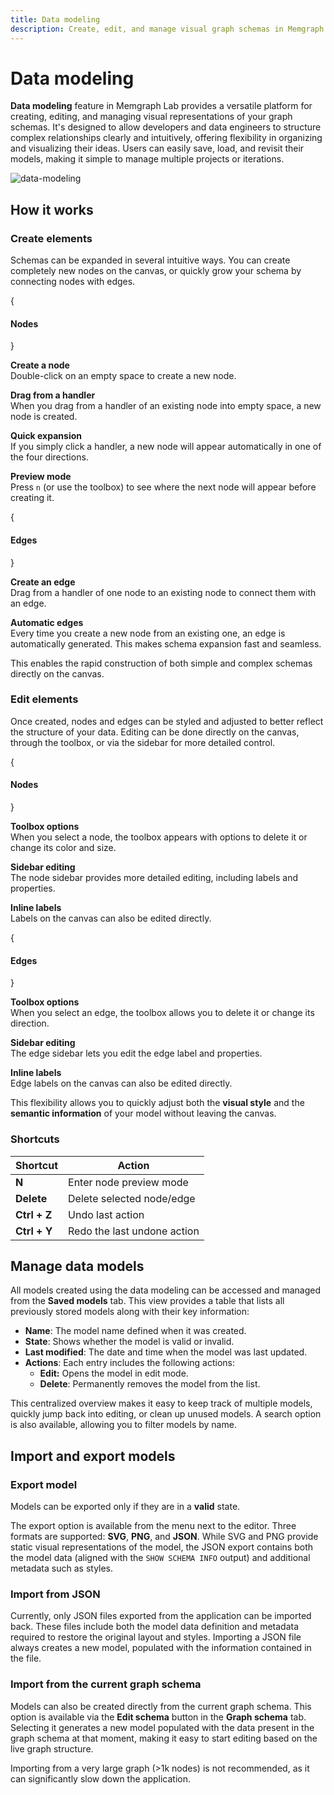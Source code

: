 ```yaml
---
title: Data modeling
description: Create, edit, and manage visual graph schemas in Memgraph Lab with an intuitive schema builder for data modeling.
---
```



# Data modeling

**Data modeling** feature in Memgraph Lab provides a versatile platform for creating, editing, and managing visual representations of your graph schemas.
It's designed to allow developers and data engineers to structure complex relationships clearly and intuitively, offering flexibility in organizing and visualizing their ideas.
Users can easily save, load, and revisit their models, making it simple to manage multiple projects or iterations.

![data-modeling](/pages/data-visualization/features/data-modeling/data-modeling.png)

## How it works

### Create elements

Schemas can be expanded in several intuitive ways. You can create completely new nodes on the canvas, or quickly grow your schema by connecting nodes with edges.

{<h4 className="custom-header">Nodes</h4>}

**Create a node** <br/>
Double-click on an empty space to create a new node.

**Drag from a handler** <br/>
When you drag from a handler of an existing node into empty space, a new node is created.

**Quick expansion** <br/>
If you simply click a handler, a new node will appear automatically in one of the four directions.

**Preview mode** <br/>
Press `n` (or use the toolbox) to see where the next node will appear before creating it.

{<h4 className="custom-header">Edges</h4>}

**Create an edge** <br/>
Drag from a handler of one node to an existing node to connect them with an edge.

**Automatic edges** <br/>
Every time you create a new node from an existing one, an edge is automatically generated. This makes schema expansion fast and seamless.

This enables the rapid construction of both simple and complex schemas directly on the canvas.

### Edit elements

Once created, nodes and edges can be styled and adjusted to better reflect the structure of your data.
Editing can be done directly on the canvas, through the toolbox, or via the sidebar for more detailed control.

{<h4 className="custom-header">Nodes</h4>}

**Toolbox options** <br/>
When you select a node, the toolbox appears with options to delete it or change its color and size.
    
**Sidebar editing** <br/>
The node sidebar provides more detailed editing, including labels and properties.
    
**Inline labels** <br/>
Labels on the canvas can also be edited directly.

{<h4 className="custom-header">Edges</h4>}

**Toolbox options** <br/>
When you select an edge, the toolbox allows you to delete it or change its direction.

**Sidebar editing** <br/>
The edge sidebar lets you edit the edge label and properties.

**Inline labels** <br/>
Edge labels on the canvas can also be edited directly.

This flexibility allows you to quickly adjust both the **visual style** and the **semantic information** of your model without leaving the canvas.

### Shortcuts

| Shortcut     | Action                      |
| ------------ | --------------------------- |
| **N**        | Enter node preview mode     |
| **Delete**   | Delete selected node/edge   |
| **Ctrl + Z** | Undo last action            |
| **Ctrl + Y** | Redo the last undone action |

## Manage data models

All models created using the data modeling can be accessed and managed from the **Saved models** tab.
This view provides a table that lists all previously stored models along with their key information:

- **Name**: The model name defined when it was created.
- **State**: Shows whether the model is valid or invalid.
- **Last modified**: The date and time when the model was last updated.
- **Actions**: Each entry includes the following actions:
    - **Edit:** Opens the model in edit mode.
    - **Delete**: Permanently removes the model from the list.

This centralized overview makes it easy to keep track of multiple models, quickly jump back into editing, or clean up unused models.
A search option is also available, allowing you to filter models by name.

## Import and export models

### Export model

Models can be exported only if they are in a **valid** state.

The export option is available from the menu next to the editor. Three formats are supported: **SVG**, **PNG**, and **JSON**.
While SVG and PNG provide static visual representations of the model, the JSON export contains both the model data (aligned with the `SHOW SCHEMA INFO` output) and additional metadata such as styles.

### Import from JSON

Currently, only JSON files exported from the application can be imported back.
These files include both the model data definition and metadata required to restore the original layout and styles.
Importing a JSON file always creates a new model, populated with the information contained in the file.

### Import from the current graph schema

Models can also be created directly from the current graph schema.
This option is available via the **Edit schema** button in the **Graph schema** tab. Selecting it generates a new model populated with the data present in the graph schema at that moment, making it easy to start editing based on the live graph structure.

<Callout type="warning">
Importing from a very large graph (>1k nodes) is not recommended, as it can significantly slow down the application.
</Callout>

<CommunityLinks/>